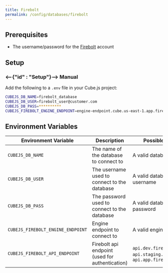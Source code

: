 ```yaml
---
title: Firebolt
permalink: /config/databases/firebolt
---
```


## Prerequisites

- The username/password for the [Firebolt](https://www.firebolt.io/) account

## Setup

### <--{"id" : "Setup"}--> Manual

Add the following to a `.env` file in your Cube.js project:

```bash
CUBEJS_DB_NAME=firebolt_database
CUBEJS_DB_USER=firebolt_user@customer.com
CUBEJS_DB_PASS=**********
CUBEJS_FIREBOLT_ENGINE_ENDPOINT=engine-endpoint.cube.us-east-1.app.firebolt.io
```

## Environment Variables

| Environment Variable                            | Description                                                                                                                        | Possible Values                                                             | Required |
| ----------------------------------------------- | -----------------------------------------------------------------------------------------------------------------------------------| ----------------------------------------------------------------------------| :------: |
| `CUBEJS_DB_NAME`                                | The name of the database to connect to                                                                                             | A valid database name                                                       |    ✅    |
| `CUBEJS_DB_USER`                                | The username used to connect to the database                                                                                       | A valid database username                                                   |    ✅    |
| `CUBEJS_DB_PASS`                                | The password used to connect to the database                                                                                       | A valid database password                                                   |    ✅    |
| `CUBEJS_FIREBOLT_ENGINE_ENDPOINT`               | Engine endpoint to connect to                                                                                                      | A valid engine endpoint                                                     |    ✅    |
| `CUBEJS_FIREBOLT_API_ENDPOINT`                  | Firebolt api endpoint (used for authentication)                                                                                    | `api.dev.firebolt.io`, `api.staging.firebolt.io`, `api.app.firebolt.io`     |    -     |
